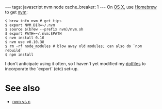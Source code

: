 ---
tags: javascript nvm node
cache_breaker: 1
---
On [[OS X]], use [[Homebrew]] to get [[nvm]]:

<pre lang="shell">$ brew info nvm # get tips
$ export NVM_DIR=~/.nvm
$ source $(brew --prefix nvm)/nvm.sh
$ export PATH=~/.nvm:$PATH
$ nvm install 0.10
$ nvm use v0.10.38
$ rm -rf node_modules # blow away old modules; can also do `npm rebuild`
$ npm install</pre>

I don't anticipate using it often, so I haven't yet modified my [[dotfiles]] to incorporate the `export` (etc) set-up.

= See also =

* [[nvm vs n]]
